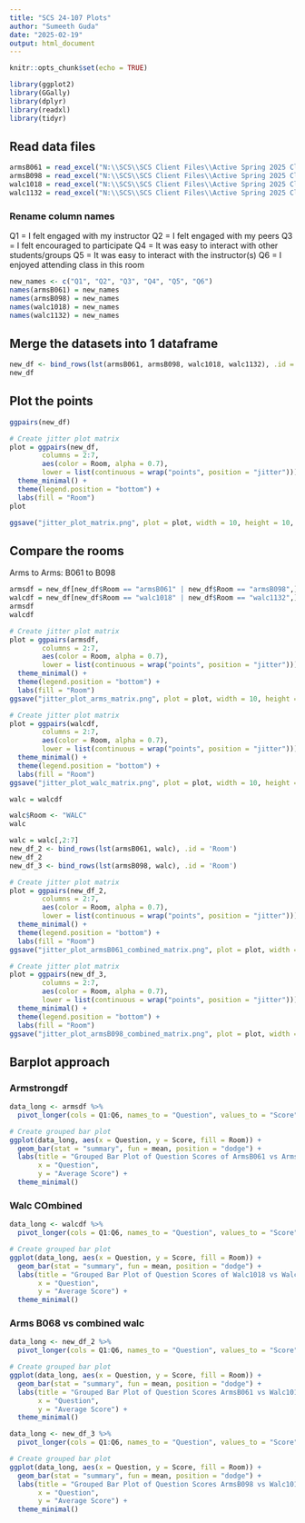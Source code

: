---
title: "SCS 24-107 Plots"
author: "Sumeeth Guda"
date: "2025-02-19"
output: html_document
---

```{r setup, include=FALSE}
knitr::opts_chunk$set(echo = TRUE)
```

```{r}
library(ggplot2)
library(GGally)
library(dplyr)
library(readxl)
library(tidyr)
```


## Read data files
```{r}
armsB061 = read_excel("N:\\SCS\\SCS Client Files\\Active Spring 2025 Clients\\24-107 Young\\FYE Student Satisfaction_NoQual.xlsx", sheet = "ARMS_B061")
armsB098 = read_excel("N:\\SCS\\SCS Client Files\\Active Spring 2025 Clients\\24-107 Young\\FYE Student Satisfaction_NoQual.xlsx", sheet = "ARMS_B098")
walc1018 = read_excel("N:\\SCS\\SCS Client Files\\Active Spring 2025 Clients\\24-107 Young\\Student Classroom Satisfaction_WALC_ALL.xlsx", sheet = "WALC_1018")
walc1132 = read_excel("N:\\SCS\\SCS Client Files\\Active Spring 2025 Clients\\24-107 Young\\Student Classroom Satisfaction_WALC_ALL.xlsx", sheet = "WALC_1132")
```

### Rename column names
Q1 = I felt engaged with my instructor
Q2 = I felt engaged with my peers
Q3 = I felt encouraged to participate
Q4 = It was easy to interact with other students/groups
Q5 = It was easy to interact with the instructor(s)
Q6 =  I enjoyed attending class in this room
```{r}
new_names <- c("Q1", "Q2", "Q3", "Q4", "Q5", "Q6")
names(armsB061) = new_names
names(armsB098) = new_names
names(walc1018) = new_names
names(walc1132) = new_names
```

## Merge the datasets into 1 dataframe
```{r}
new_df <- bind_rows(lst(armsB061, armsB098, walc1018, walc1132), .id = 'Room')
new_df

```
## Plot the points
```{r}
ggpairs(new_df)
```
```{r}
# Create jitter plot matrix
plot = ggpairs(new_df, 
        columns = 2:7, 
        aes(color = Room, alpha = 0.7), 
        lower = list(continuous = wrap("points", position = "jitter"))) + 
  theme_minimal() + 
  theme(legend.position = "bottom") + 
  labs(fill = "Room")
plot
```

```{r}
ggsave("jitter_plot_matrix.png", plot = plot, width = 10, height = 10, dpi = 300)

```

## Compare the rooms
Arms to Arms: B061 to B098
```{r}
armsdf = new_df[new_df$Room == "armsB061" | new_df$Room == "armsB098",]
walcdf = new_df[new_df$Room == "walc1018" | new_df$Room == "walc1132",]
armsdf
walcdf
```
```{r}
# Create jitter plot matrix
plot = ggpairs(armsdf, 
        columns = 2:7, 
        aes(color = Room, alpha = 0.7), 
        lower = list(continuous = wrap("points", position = "jitter"))) + 
  theme_minimal() + 
  theme(legend.position = "bottom") + 
  labs(fill = "Room")
ggsave("jitter_plot_arms_matrix.png", plot = plot, width = 10, height = 10, dpi = 300)

```

```{r}
# Create jitter plot matrix
plot = ggpairs(walcdf, 
        columns = 2:7, 
        aes(color = Room, alpha = 0.7), 
        lower = list(continuous = wrap("points", position = "jitter"))) + 
  theme_minimal() + 
  theme(legend.position = "bottom") + 
  labs(fill = "Room")
ggsave("jitter_plot_walc_matrix.png", plot = plot, width = 10, height = 10, dpi = 300)

```



```{r}
walc = walcdf

walc$Room <- "WALC"
walc
```
```{r}
walc = walc[,2:7]
new_df_2 <- bind_rows(lst(armsB061, walc), .id = 'Room')
new_df_2
new_df_3 <- bind_rows(lst(armsB098, walc), .id = 'Room')

```

```{r}
# Create jitter plot matrix
plot = ggpairs(new_df_2, 
        columns = 2:7, 
        aes(color = Room, alpha = 0.7), 
        lower = list(continuous = wrap("points", position = "jitter"))) + 
  theme_minimal() + 
  theme(legend.position = "bottom") + 
  labs(fill = "Room")
ggsave("jitter_plot_armsB061_combined_matrix.png", plot = plot, width = 10, height = 10, dpi = 300)

```
```{r}
# Create jitter plot matrix
plot = ggpairs(new_df_3, 
        columns = 2:7, 
        aes(color = Room, alpha = 0.7), 
        lower = list(continuous = wrap("points", position = "jitter"))) + 
  theme_minimal() + 
  theme(legend.position = "bottom") + 
  labs(fill = "Room")
ggsave("jitter_plot_armsB098_combined_matrix.png", plot = plot, width = 10, height = 10, dpi = 300)

```
## Barplot approach

### Armstrongdf
```{r}
data_long <- armsdf %>%
  pivot_longer(cols = Q1:Q6, names_to = "Question", values_to = "Score")

# Create grouped bar plot
ggplot(data_long, aes(x = Question, y = Score, fill = Room)) +
  geom_bar(stat = "summary", fun = mean, position = "dodge") +
  labs(title = "Grouped Bar Plot of Question Scores of ArmsB061 vs ArmsB098 ",
       x = "Question",
       y = "Average Score") +
  theme_minimal()
```


### Walc COmbined
```{r}
data_long <- walcdf %>%
  pivot_longer(cols = Q1:Q6, names_to = "Question", values_to = "Score")

# Create grouped bar plot
ggplot(data_long, aes(x = Question, y = Score, fill = Room)) +
  geom_bar(stat = "summary", fun = mean, position = "dodge") +
  labs(title = "Grouped Bar Plot of Question Scores of Walc1018 vs Walc1132",
       x = "Question",
       y = "Average Score") +
  theme_minimal()
```
### Arms B068 vs combined walc
```{r}
data_long <- new_df_2 %>%
  pivot_longer(cols = Q1:Q6, names_to = "Question", values_to = "Score")

# Create grouped bar plot
ggplot(data_long, aes(x = Question, y = Score, fill = Room)) +
  geom_bar(stat = "summary", fun = mean, position = "dodge") +
  labs(title = "Grouped Bar Plot of Question Scores ArmsB061 vs Walc1018 + Walc 1132",
       x = "Question",
       y = "Average Score") +
  theme_minimal()
```

```{r}
data_long <- new_df_3 %>%
  pivot_longer(cols = Q1:Q6, names_to = "Question", values_to = "Score")

# Create grouped bar plot
ggplot(data_long, aes(x = Question, y = Score, fill = Room)) +
  geom_bar(stat = "summary", fun = mean, position = "dodge") +
  labs(title = "Grouped Bar Plot of Question Scores ArmsB098 vs Walc1018 + Walc 1132",
       x = "Question",
       y = "Average Score") +
  theme_minimal()
```




















